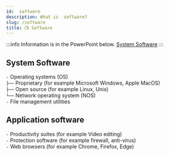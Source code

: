 ```yaml
---
id:  software
description: What is  software?
slug: /software
title: 📺 Software
---
```



:::info Information is in the PowerPoint below.
[System Software](http://cdn.nayan.gq/System%20Software.pptx)
:::

## System Software
`-` Operating systems (OS) <br />
`├──` Proprietary (for example Microsoft Windows, Apple MacOS) <br />
`├──` Open source (for example Linux, Unix) <br />
`└──` Network operating system (NOS) <br />
`-` File management utilities <br />


## Application software
`-` Productivity suites (for example Video editing) <br />
`-` Protection software (for example firewall, anti-virus) <br />
`-` Web browsers (for example Chrome, Firefox, Edge) <br />




